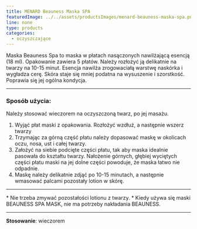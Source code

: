 ```yaml
---
title: MENARD Beauness Maska SPA
featuredImage: ../../assets/productsImages/menard-beauness-maska-spa.png
line: none
type: products
categories:
  - oczyszczające
---
```


Maska Beauness Spa to maska w płatach nasączonych nawilżającą esencją (18 ml). Opakowanie zawiera 5 płatów. Należy rozłożyć ją delikatnie na twarzy na 10-15 minut. Esencja nawilża zrogowaciałą warstwę naskórka i wygładza cerę. Skóra staje się mniej podatna na wysuszenie i szorstkość. Poprawia się jej ogólna kondycja.

---

### Sposób użycia:

Należy stosować wieczorem na oczyszczoną twarz, po jej masażu.

1. Wyjąć płat maski z opakowania. Rozłożyć wzdłuż, a następnie wszerz twarzy
2. Trzymając za górną część płatu należy dopasować maskę w okolicach oczu, nosa, ust i całej twarzy.
3. Założyć na siebie podcięte części płatu, tak aby maska idealnie pasowała do kształtu twarzy. Nałożenie górnych, głębiej wyciętych części płatu maski na jej dolne części powoduje, że maska łatwo nie odpadnie.
4. Maskę należy delikatnie zdjąć po 10-15 minutach, a następnie wmasować palcami pozostały lotion w skórę.

---

\* Nie trzeba zmywać pozostałości lotionu z twarzy. \* Kiedy używa się maski BEAUNESS SPA MASK, nie ma potrzeby nakładania BEAUNESS.

---

**Stosowanie**: wieczorem
